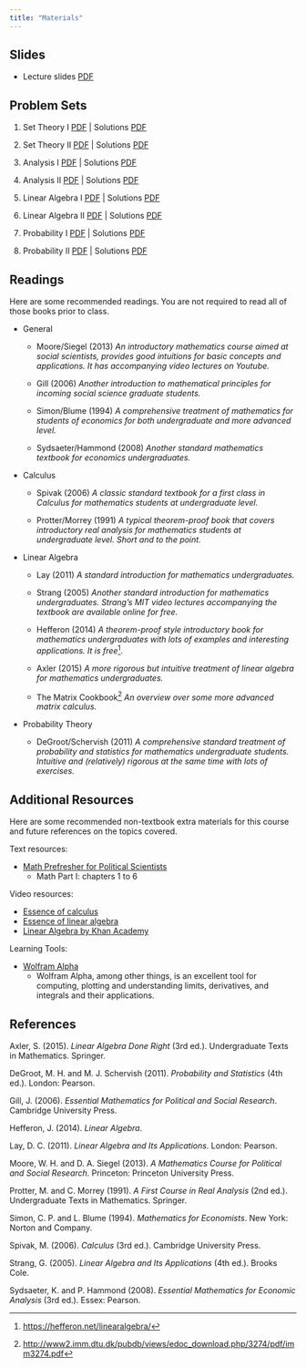 ```yaml
---
title: "Materials"
---
```


## Slides

-   Lecture slides [PDF](files/math_refresher_22_lecture_slides.pdf)

## Problem Sets

1. Set Theory I [PDF](files/PS_Set Theory I.pdf) | Solutions [PDF](files/S_Set Theory I.pdf)

2. Set Theory II [PDF](files/PS_Set Theory II.pdf) | Solutions [PDF](files/S_Set Theory II.pdf)

3. Analysis I [PDF](files/PS_Analysis I.pdf) | Solutions [PDF](files/S_Analysis I.pdf)

4. Analysis II [PDF](files/PS_Analysis II.pdf) | Solutions [PDF](files/S_Analysis II.pdf)

5. Linear Algebra I [PDF](files/PS_Algebra I.pdf) | Solutions [PDF](files/S_Algebra I.pdf)

6. Linear Algebra II [PDF](files/PS_Algebra I.pdf) | Solutions [PDF](files/S_Algebra II.pdf)

7. Probability I [PDF](files/PS_Probability I.pdf) | Solutions [PDF](files/S_Probability I.pdf)

8. Probability II [PDF](files/PS_Probability II.pdf) | Solutions [PDF](files/S_Probability II.pdf)

## Readings

Here are some recommended readings. You are not required to read all of those books prior to class.

-   General

    -   Moore/Siegel (2013) *An introductory mathematics course aimed at social scientists, provides good intuitions for basic concepts and applications. It has accompanying video lectures on Youtube.*

    -   Gill (2006) *Another introduction to mathematical principles for incoming social science graduate students.*

    -   Simon/Blume (1994) *A comprehensive treatment of mathematics for students of economics for both undergraduate and more advanced level.*

    -   Sydsaeter/Hammond (2008) *Another standard mathematics textbook for economics undergraduates.*

-   Calculus

    -   Spivak (2006) *A classic standard textbook for a first class in Calculus for mathematics students at undergraduate level.*

    -   Protter/Morrey (1991) *A typical theorem-proof book that covers introductory real analysis for mathematics students at undergraduate level. Short and to the point.*

-   Linear Algebra

    -   Lay (2011) *A standard introduction for mathematics undergraduates.*

    -   Strang (2005) *Another standard introduction for mathematics undergraduates. Strang's MIT video lectures accompanying the textbook are available online for free.*

    -   Hefferon (2014) *A theorem-proof style introductory book for mathematics undergraduates with lots of examples and interesting applications. It is free*[^1].

    -   Axler (2015) *A more rigorous but intuitive treatment of linear algebra for mathematics undergraduates.*

    -   The Matrix Cookbook[^2] *An overview over some more advanced matrix calculus.*

-   Probability Theory

    -   DeGroot/Schervish (2011) *A comprehensive standard treatment of probability and statistics for mathematics undergraduate students. Intuitive and (relatively) rigorous at the same time with lots of exercises.*

[^1]: [https://hefferon.net/linearalgebra/](https://hefferon.net/linearalgebra/)

[^2]: [http://www2.imm.dtu.dk/pubdb/views/edoc_download.php/3274/pdf/imm3274.pdf](http://www2.imm.dtu.dk/pubdb/views/edoc_download.php/3274/pdf/imm3274.pdf)

## Additional Resources

Here are some recommended non-textbook extra materials for this course and future references on the topics covered.

Text resources:

-   [Math Prefresher for Political Scientists](https://iqss.github.io/prefresher/)
    -   Math Part I: chapters 1 to 6

Video resources:

-   [Essence of calculus](https://youtube.com/playlist?list=PLZHQObOWTQDMsr9K-rj53DwVRMYO3t5Yr)
-   [Essence of linear algebra](https://youtube.com/playlist?list=PLZHQObOWTQDPD3MizzM2xVFitgF8hE_ab)
-   [Linear Algebra by Khan Academy](https://www.khanacademy.org/math/linear-algebra)

Learning Tools:

-   [Wolfram Alpha](https://www.wolframalpha.com/examples/mathematics/calculus-and-analysis)
    -   Wolfram Alpha, among other things, is an excellent tool for computing, plotting and understanding limits, derivatives, and integrals and their applications.

## References

Axler, S. (2015). *Linear Algebra Done Right* (3rd ed.). Undergraduate Texts in Mathematics. Springer.

DeGroot, M. H. and M. J. Schervish (2011). *Probability and Statistics* (4th ed.). London: Pearson.

Gill, J. (2006). *Essential Mathematics for Political and Social Research*. Cambridge University Press.

Hefferon, J. (2014). *Linear Algebra*.

Lay, D. C. (2011). *Linear Algebra and Its Applications*. London: Pearson.

Moore, W. H. and D. A. Siegel (2013). *A Mathematics Course for Political and Social Research*. Princeton: Princeton University Press.

Protter, M. and C. Morrey (1991). *A First Course in Real Analysis* (2nd ed.). Undergraduate Texts in Mathematics. Springer.

Simon, C. P. and L. Blume (1994). *Mathematics for Economists*. New York: Norton and Company.

Spivak, M. (2006). *Calculus* (3rd ed.). Cambridge University Press.

Strang, G. (2005). *Linear Algebra and Its Applications* (4th ed.). Brooks Cole.

Sydsaeter, K. and P. Hammond (2008). *Essential Mathematics for Economic Analysis* (3rd ed.). Essex: Pearson.
